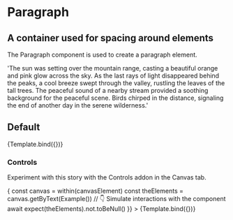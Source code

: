 

<Meta title="Atoms/Paragraph" component={Paragraph} />

# Paragraph

## A container used for spacing around elements

The Paragraph component is used to create a paragraph element.

<ArgsTable story="Default" />


  'The sun was setting over the mountain range, casting a beautiful orange and pink glow across the sky. As the last rays of light disappeared behind the peaks, a cool breeze swept through the valley, rustling the leaves of the tall trees. The peaceful sound of a nearby stream provided a soothing background for the peaceful scene. Birds chirped in the distance, signaling the end of another day in the serene wilderness.'

## Default

<Canvas>
  <Story
    name="Default"
    args={{
      children: Example()
    }}
  >
    {Template.bind({})}
  </Story>
</Canvas>

### Controls

Experiment with this story with the Controls addon in the Canvas tab.

<Canvas>
  <Story
    name="controls"
    args={{
      justify: 'start',
      children: Example()
    }}
    // https://storybook.js.org/docs/react/api/mdx#play-function
    play={async ({ canvasElement }) => {
      const canvas = within(canvasElement)
      const theElements = canvas.getByText(Example())
      // 👇 Simulate interactions with the component
      await expect(theElements).not.toBeNull()
    }}
  >
    {Template.bind({})}
  </Story>
</Canvas>

